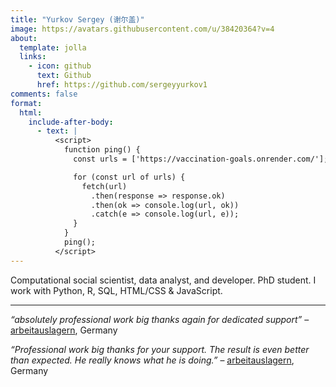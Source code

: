 ```yaml
---
title: "Yurkov Sergey (谢尔盖)"
image: https://avatars.githubusercontent.com/u/38420364?v=4
about:
  template: jolla
  links:
    - icon: github
      text: Github
      href: https://github.com/sergeyyurkov1
comments: false
format:
  html:
    include-after-body:
      - text: |
          <script>
            function ping() {
              const urls = ['https://vaccination-goals.onrender.com/'];

              for (const url of urls) {
                fetch(url)
                  .then(response => response.ok)
                  .then(ok => console.log(url, ok))
                  .catch(e => console.log(url, e));
              }
            }
            ping();
          </script>
---
```


Computational social scientist, data analyst, and developer. PhD student. I work with Python, R, SQL, HTML/CSS & JavaScript.

---

_"absolutely professional work big thanks again for dedicated support"_ -- [arbeitauslagern](https://www.fiverr.com/sergeyyurkov1), Germany

_"Professional work big thanks for your support. The result is even better than expected. He really knows what he is doing."_ -- [arbeitauslagern](https://www.fiverr.com/sergeyyurkov1), Germany
